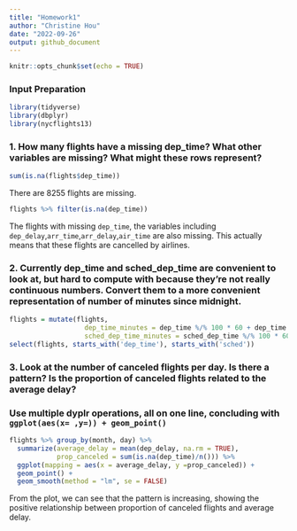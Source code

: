 ```yaml
---
title: "Homework1"
author: "Christine Hou"
date: "2022-09-26"
output: github_document
---
```


```r
knitr::opts_chunk$set(echo = TRUE)
```

### Input Preparation

```r
library(tidyverse)
library(dbplyr)
library(nycflights13)
```


### 1. How many flights have a missing dep_time? What other variables are missing? What might these rows represent?

```r
sum(is.na(flights$dep_time))
```

There are 8255 flights are missing.

```r
flights %>% filter(is.na(dep_time))
```

The flights with missing `dep_time`, the variables including `dep_delay`,`arr_time`,`arr_delay`,`air_time` are also missing. This actually means that these flights are cancelled by airlines. 

### 2. Currently dep_time and sched_dep_time are convenient to look at, but hard to compute with because they’re not really continuous numbers. Convert them to a more convenient representation of number of minutes since midnight.

```r
flights = mutate(flights,
                   dep_time_minutes = dep_time %/% 100 * 60 + dep_time %% 100,
                   sched_dep_time_minutes = sched_dep_time %/% 100 * 60 + sched_dep_time %% 100)
select(flights, starts_with('dep_time'), starts_with('sched'))
```

### 3. Look at the number of canceled flights per day. Is there a pattern? Is the proportion of canceled flights related to the average delay? 
### Use multiple dyplr operations, all on one line, concluding with `ggplot(aes(x= ,y=)) + geom_point()`

```r
flights %>% group_by(month, day) %>%
  summarize(average_delay = mean(dep_delay, na.rm = TRUE),
            prop_canceled = sum(is.na(dep_time)/n())) %>%
  ggplot(mapping = aes(x = average_delay, y =prop_canceled)) +
  geom_point() +
  geom_smooth(method = "lm", se = FALSE)
```

From the plot, we can see that the pattern is increasing, showing the positive relationship between proportion of canceled flights and average delay.



